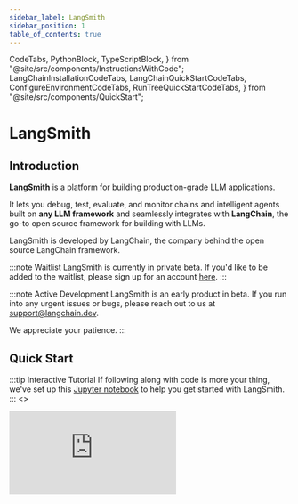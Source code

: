```yaml
---
sidebar_label: LangSmith
sidebar_position: 1
table_of_contents: true
---
```


  CodeTabs,
  PythonBlock,
  TypeScriptBlock,
} from "@site/src/components/InstructionsWithCode";
  LangChainInstallationCodeTabs,
  LangChainQuickStartCodeTabs,
  ConfigureEnvironmentCodeTabs,
  RunTreeQuickStartCodeTabs,
} from "@site/src/components/QuickStart";

# LangSmith

## Introduction

**LangSmith** is a platform for building production-grade LLM applications.

It lets you debug, test, evaluate, and monitor chains and intelligent agents built on **any LLM framework** and seamlessly integrates with **LangChain**, the go-to open source framework for building with LLMs.

LangSmith is developed by LangChain, the company behind the open source LangChain framework.

:::note Waitlist
LangSmith is currently in private beta. If you'd like to be added to the waitlist, please sign up for an account [here](https://smith.langchain.com/).
:::

:::note Active Development
LangSmith is an early product in beta. If you run into any urgent issues or bugs, please reach out to us at <a href="mailto:support@langchain.dev">support@langchain.dev</a>.

We appreciate your patience.
:::



## Quick Start

:::tip Interactive Tutorial
If following along with code is more your thing, we've set up this [Jupyter notebook](https://github.com/langchain-ai/langchain/blob/master/docs/docs/guides/langsmith/walkthrough.ipynb) to help you get started with LangSmith.
:::
<>
  <div
    style={{
      position: "relative",
      paddingBottom: "64.67065868263472%",
      height: 0
    }}
  >
    <iframe
      src="https://www.loom.com/embed/b8e1027ffe174830b119121de1b020f1?sid=6a554cf3-b83f-40bb-addd-4dca66440231"
      frameBorder={0}
      webkitallowfullscreen=""
      mozallowfullscreen=""
      allowFullScreen=""
      style={{
        position: "absolute",
        top: 0,
        left: 0,
        width: "100%",
        height: "100%"
      }}
    />
  </div>
</>

<Tabs
  groupId="langchain-user"
  defaultValue="langchain"
  values={[
    {label: 'LangChain', value: 'langchain'},
    {label: 'Without LangChain', value: 'no-langchain'},
  ]}>
  <TabItem value="langchain">

If you already use LangChain, you can connect to LangSmith in a few steps:

<ol>
<li>Create a <a href="https://smith.langchain.com/"> LangSmith account</a> using one of the supported login methods.</li>
<li>Create an API Key by navigating to the <a href="https://smith.langchain.com/settings">settings page</a>.</li>
<li>Install the latest version <code>LangChain</code> for your target environment and programming language.</li>
<LangChainInstallationCodeTabs />
<li> Configure runtime environment:
  <ol style={{marginTop:7}}>
    <li>Replace <code>"&lt;your-api-key&gt;"</code> with the API key generated in step 1</li>
    <li>Replace <code>"&lt;your-openai-api-key&gt;"</code> with an OpenAI API Key from <a href="https://platform.openai.com/account/api-keys">here</a></li>
  </ol>
</li>
<ConfigureEnvironmentCodeTabs />
<li>Run the example code below.</li>
<LangChainQuickStartCodeTabs />
</ol>
  </TabItem>
  <TabItem value="no-langchain">

If you don't want to use LangChain in your LLM application, you can get started with LangSmith in just a few steps:

<ol>
<li>Create a <a href="https://smith.langchain.com/"> LangSmith account</a> using one of the supported login methods.</li>
<li>Create an API Key by navigating to the <a href="https://smith.langchain.com/settings">settings page</a>.</li>
<li>Install the LangSmith SDK for your target environment.</li>
<ClientInstallationCodeTabs />
<li> Configure runtime environment:
  <ol style={{marginTop:7}}>
    <li>Replace <code>"&lt;your-api-key&gt;"</code> with the API key generated in step 1</li>
    <li>Replace <code>"&lt;your-openai-api-key&gt;"</code> with an OpenAI API Key from <a href="https://platform.openai.com/account/api-keys">here</a></li>
  </ol>
</li>
<ConfigureEnvironmentCodeTabs />
<li>Run the example code below. So long as the environment is correctly configured, all your LangChain code will be traced.</li>
<RunTreeQuickStartCodeTabs localhost={false}  />
</ol>
</TabItem>
</Tabs>

Congratulations! Your first run is now visible in LangSmith! Navigate to the [projects page](https://smith.langchain.com/projects) to view your "Hello, world!" trace.


## Next Steps

Read the [LangSmith Overview](overview) to learn more about what LangSmith has to offer.

To learn how to best take advantage of the visualization and replay capabilities within LangSmith, check out the [tracing documentation](tracing).

To start testing and evaluating your LLMs, chains, and agents, check out the [testing & evaluation quickstart](evaluation/quickstart) and related documentation.

## Additional Resources

- [LangSmith Cookbook](https://github.com/langchain-ai/langsmith-cookbook/tree/main) A collection of tutorials and end-to-end walkthroughs using LangSmith.

- [LangChain Python](https://python.langchain.com/en/latest/) Docs for the Python LangChain library.

- [LangChain Python API Reference](https://api.python.langchain.com/en/latest/) documentation to review the core APIs of LangChain.

- [LangChain JS](https://js.langchain.com/docs/) Docs for the TypeScript LangChain library

- [Discord](https://discord.gg/6adMQxSpJS): Join us on our Discord to discuss all things LangChain!

:::tip Contact Sales
If you're interested in enterprise support and LangSmith access for larger team, fill out [this form](https://airtable.com/appwQzlErAS2qiP0L/shrGtGaVBVAz7NcV2) to speak with sales.
:::
